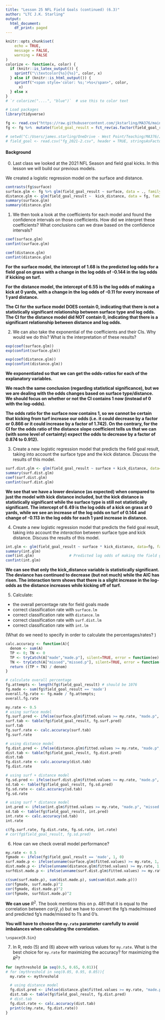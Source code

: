 ```yaml
---
title: "Lesson 25 NFL Field Goals (continued) (6.3)"
author: "LTC J.K. Starling"
output:
  html_document:
    df_print: paged
---
```


```r
knitr::opts_chunk$set(
	echo = TRUE,
	message = FALSE,
	warning = FALSE
)
colorize <- function(x, color) {
  if (knitr::is_latex_output()) {
    sprintf("\\textcolor{%s}{%s}", color, x)
  } else if (knitr::is_html_output()) {
    sprintf("<span style='color: %s;'>%s</span>", color, 
      x)
  } else x
}
# `r colorize("....", "blue")`  # use this to color text
```

```r
# Load packages
library(tidyverse)

fg <- read.csv("https://raw.githubusercontent.com/jkstarling/MA376/main/fg_2021-2.csv",header=T, stringsAsFactors = TRUE)
fg <- fg %>%  mutate(field_goal_result = fct_rev(as.factor(field_goal_result)))

# setwd("C:/Users/james.starling/OneDrive - West Point/Teaching/MA376/JimsLessons_AY23-1/Block III/LSN25 (6.3)/")
# field_goal <- read.csv("fg_2021-2.csv", header = TRUE, stringsAsFactors = FALSE)


```

#### Background

(0) Last class we looked at the 2021 NFL Season and field goal kicks. In this lesson we will build our previous models.

We created a logistic regression model on the surface and distance.

```r
contrasts(fg$surface)
surface.glm <- fg %>% glm(field_goal_result ~ surface, data = ., family = 'binomial')
distance.glm <- glm(field_goal_result ~  kick_distance, data = fg, family = 'binomial')
summary(surface.glm)
summary(distance.glm)
```

\vspace{0.5in}

(1) We then took a look at the coefficients for each model and found the confidence intervals on those coefficients. How did we interpret these coefficients? What conclusions can we draw based on the confidence intervals?

```r
coef(surface.glm) 
confint(surface.glm)

coef(distance.glm)                
confint(distance.glm) 
```

**For the surface model, the intercept of 1.68 is the predicted log odds for a field goal on grass with a change in the log odds of -0.144 in the log odds if kicking on turf.**

**For the distance model, the intercept of 6.55 is the log odds of making a kick at 0 yards, with a change in the log odds of -0.11 for every increase of 1 yard distance.**

**The CI for the surface model DOES contain 0, indicating that there is not a statistically significant relationship between surface type and log odds. The CI for the distance model did NOT contain 0, indicating that there is a significant relationship between distance and log odds.**

\vspace{0.5in}


(2) We can also take the exponential of the coefficients and their CIs. Why would we do this? What is the interpretation of these results?

```r
exp(coef(surface.glm))           
exp(confint(surface.glm))

exp(coef(distance.glm))           
exp(confint(distance.glm))   
```


**We exponentiated so that we can get the odds-ratios for each of the explanatory variables.**

**We reach the same conclusion (regarding statistical significance), but we we are dealing with the odds changes based on surface type/distance. We should focus on whether or not the CI contains 1 now (instead of 0 with the log-odds).**

**The odds ratio for the surface now contains 1, so we cannot be certain that kicking from turf increase our odds (i.e. it could decrease by a factor or 0.866 or it could increase by a factor of 1.742). On the contrary, for the CI for the odds ratio of the distance slope coefficient tells us that we can (with some level of certainty) expect the odds to decrease by a factor of 0.874 to 0.912).**

\vspace{0.5in}


(3) Create a new logistic regression model that predicts the field goal result, taking into account the surface type and the kick distance. Discuss the results of this model.

```r
surf.dist.glm <- glm(field_goal_result ~ surface + kick_distance, data=fg, family='binomial')
summary(surf.dist.glm)
coef(surf.dist.glm)                
confint(surf.dist.glm)
```

**We see that we have a lower deviance (as expected) when compared to just the model with kick distance included, but the kick distance is statistically significant while the surface type is still not statistically significant. The intercept of 6.49 is the log odds of a kick on grass at 0 yards, while we see an increase of the log odds on turf of 0.144 and change of -0.113 in the log odds for each 1 yard increase in distance.**

\vspace{0.5in}


(4) Create a new logistic regression model that predicts the field goal result, taking into account the *interaction* between surface type and kick distance. Discuss the results of this model.

```r
int.glm <- glm(field_goal_result ~ surface * kick_distance, data=fg, family='binomial')
summary(int.glm)
coef(int.glm)                # Predicted log odds of making the field goal
confint(int.glm)
```


**We can see that only the kick_distance variable is statistically significant. The deviance has continued to decrease (but not much) while the AIC has risen. The interaction term shows that there is a slight increase in the log-odds as the distance increases while kicking off of turf. **

\vspace{0.5in}




(5) Calculate:

-   the overall percentage rate for field goals made
-   correct classification rate with `surface.lm`
-   correct classification rate with `distance.lm`
-   correct classification rate with `surf.dist.lm`
-   correct classification rate with `int.lm`

(What do we need to specify in order to calculate the percentages/rates? )

```r
calc.accuracy <- function(A){
  denom <- sum(A)
  TP <- 0; TN <- 0
  TP <- tryCatch(A["made","made.p"], silent=TRUE, error = function(ee) 0)
  TN <- tryCatch(A["missed","missed.p"], silent=TRUE, error = function(ee) 0)
  return ((TP + TN) / denom)
}

# calculate overall percentage
fg.attempts <- length(fg$field_goal_result) # should be 1076
fg.made <- sum(fg$field_goal_result == 'made')
overall.fg.rate <- fg.made / fg.attempts; 
overall.fg.rate

my.rate <- 0.5
# using surface model
fg.surf.pred <- ifelse(surface.glm$fitted.values >= my.rate, "made.p", "missed.p")
surf.tab <- table(fg$field_goal_result, fg.surf.pred)
surf.tab
fg.surf.rate <- calc.accuracy(surf.tab)
fg.surf.rate

# using distance model
fg.dist.pred <- ifelse(distance.glm$fitted.values >= my.rate, "made.p", "missed.p")
dist.tab <- table(fg$field_goal_result, fg.dist.pred)
dist.tab
fg.dist.rate <- calc.accuracy(dist.tab)
fg.dist.rate

# using surf + distance model
fg.sd.pred <- ifelse(surf.dist.glm$fitted.values >= my.rate, "made.p", "missed.p")
sd.tab <- table(fg$field_goal_result, fg.sd.pred)
fg.sd.rate <- calc.accuracy(sd.tab)
fg.sd.rate

# using surf * distance model
int.pred <- ifelse(int.glm$fitted.values >= my.rate, "made.p", "missed.p")
sd.tab <- table(fg$field_goal_result, int.pred)
int.rate <- calc.accuracy(sd.tab)
int.rate

c(fg.surf.rate, fg.dist.rate, fg.sd.rate, int.rate)
# cor(fg$field_goal_result, fg.sd.pred)

```


\vspace{0.5in}

(6) How can we check overall model performance?\


```r
my.rate <- 0.5
fgmade <- ifelse(fg$field_goal_result == 'made', 1, 0)
surf.made.p <- ifelse(unname(surface.glm$fitted.values) >= my.rate, 1, 0)
dist.made.p <- ifelse(unname(distance.glm$fitted.values) >= my.rate, 1, 0)
surfdist.made.p <- ifelse(unname(surf.dist.glm$fitted.values) >= my.rate, 1, 0)

c(sum(surf.made.p), sum(dist.made.p), sum(sum(dist.made.p)))
cor(fgmade, surf.made.p)^2
cor(fgmade, dist.made.p)^2
cor(fgmade, surfdist.made.p)^2

```

**We can use** $R^2$. The book mentions this on p. 481 that it is equal to the correlation between $cor(\hat y, y)$ but we have to convert the fg's made/missed and predicted fg's made/missed to 1's and 0's.

**You will have to choose the `my.rate` parameter carefully to avoid imbalances when calculating the correlation.**

    \vspace{0.5in}
    
    
(7) In R, redo  (5) and (6) above with various values for `my.rate`. What is the best choice for `my.rate` for maximizing the accuracy? for maximizing the $R^2$? 


```r
for (mythreshold in seq(0.5, 0.65, 0.01)){
# for (mythreshold in seq(0.05, 0.95, 0.05)){
  my.rate <- mythreshold

  # using distance model
  fg.dist.pred <- ifelse(distance.glm$fitted.values >= my.rate, "made.p", "missed.p")
  dist.tab <- table(fg$field_goal_result, fg.dist.pred)
  # dist.tab
  fg.dist.rate <- calc.accuracy(dist.tab)
  print(c(my.rate, fg.dist.rate))
}
```

